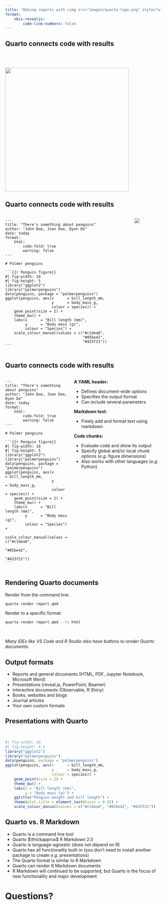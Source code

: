 ```yaml
---
title: 'Making reports with <img src="images/quarto-logo.png" style="width:50%;padding: 15px 15px 15px 15px;">'
format:
    nbis-revealjs:
        code-line-numbers: false
---
```


## Quarto connects code with results

<br>
<br>

![](../../pages/images/reproducibility_overview.png){height=400 fig-align=center}

## Quarto connects code with results {.smaller}

:::: {.columns}
::: {.column}
````
---
title: "There's something about penguins"
author: "John Doe, Joan Doe, Dyon Do"
date: today
format:
    html:
        code-fold: true
        warning: false
---

# Palmer penguins

```{{r Penguin figure}}
#| fig-width: 10
#| fig-height: 5
library("ggplot2")
library("palmerpenguins")
data(penguins, package = "palmerpenguins")
ggplot(penguins, aes(x      = bill_length_mm,
                     y      = body_mass_g,
                     colour = species)) +
    geom_point(size = 2) +
    theme_bw() +
    labs(x      = "Bill length (mm)",
         y      = "Body mass (g)",
         colour = "Species") +
    scale_colour_manual(values = c("#c1dea0",
                                   "#85be42",
                                   "#425f21"))
```
````
:::

::: {.column}
::: {.fragment}
![](images/example-report.png)
:::
:::
::::

## Quarto connects code with results {.smaller}

:::: {.columns}
::: {.column}
````
---
title: "There's something about penguins"
author: "John Doe, Joan Doe, Dyon Do"
date: today
format:
    html:
        code-fold: true
        warning: false
---

# Palmer penguins

```{{r Penguin figure}}
#| fig-width: 10
#| fig-height: 5
library("ggplot2")
library("palmerpenguins")
data(penguins, package = "palmerpenguins")
ggplot(penguins, aes(x      = bill_length_mm,
                     y      = body_mass_g,
                     colour = species)) +
    geom_point(size = 2) +
    theme_bw() +
    labs(x      = "Bill length (mm)",
         y      = "Body mass (g)",
         colour = "Species") +
    scale_colour_manual(values = c("#c1dea0",
                                   "#85be42",
                                   "#425f21"))
```
````
:::

::: {.column}
**A [YAML header]{.green}:**

- Defines document-wide options
- Specifies the output format
- Can include several parameters

::: {.fragment}
**[Markdown]{.green} text:**

- Freely add and format text using markdown
:::

::: {.fragment}
**Code [chunks]{.green}:**

- Evaluate code and show its output
- Specify global and/or local chunk options (_e.g._ figure dimensions)
- Also works with other languages (_e.g._ Python)
:::

:::
::::

## Rendering Quarto documents

::: {.fragment}
Render from the [command line]{.green}:
```bash
quarto render report.qmd
```
:::

::: {.fragment}
Render to a [specific format]{.green}:
```bash
quarto render report.qmd --to html
```
:::

<br>

::: {.fragment}
_Many IDEs like VS Code and R Studio also have [buttons]{.green} to render
Quarto documents._
:::

## Output formats

::: {.incremental}
- [Reports]{.green} and general documents (HTML, PDF, Jupyter Notebook,
  Microsoft Word)
- [Presentations]{.green} (reveal.js, PowerPoint, Beamer)
- [Interactive documents]{.green} (Observable, R Shiny)
- [Books]{.green}, [websites]{.green} and [blogs]{.green}
- [Journal articles]{.green}
- Your own [custom formats]{.green}
:::

## Presentations with Quarto

<br>

```r
#| fig-width: 10
#| fig-height: 4.5
library("ggplot2")
library("palmerpenguins")
data(penguins, package = "palmerpenguins")
ggplot(penguins, aes(x      = bill_length_mm,
                     y      = body_mass_g,
                     colour = species)) +
    geom_point(size = 2) +
    theme_bw() +
    labs(x = "Bill length (mm)",
         y = "Body mass (g)") +
    ggtitle("Penguin weight and bill length") +
    theme(plot.title = element_text(hjust = 0.5)) +
    scale_colour_manual(values = c("#c1dea0", "#85be42", "#425f21"))
```

## Quarto vs. R Markdown

::: {.incremental}
- Quarto is a [command line tool]{.green}
- Quarto $\thickapprox$ R Markdown 2.0
- Quarto is [language-agnostic]{.green} (does not depend on R)
- Quarto has all functionality [built-in]{.green} (you don't need to install
  another package to create _e.g._ presentations)
- The Quarto format is similar to R Markdown
- Quarto can render R Markdown documents
- R Markdown will continued to be supported, but Quarto is the focus of new
  functionality and major development
:::

# Questions?
